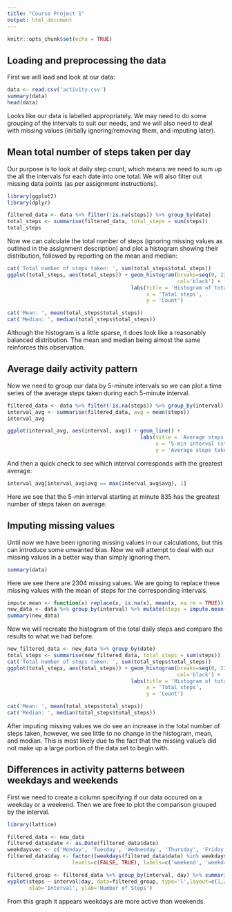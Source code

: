 ```yaml
---
title: "Course Project 1"
output: html_document
---
```


```r
knitr::opts_chunk$set(echo = TRUE)
```

## Loading and preprocessing the data

First we will load and look at our data:

```r
data <- read.csv('activity.csv')
summary(data)
head(data)
```

Looks like our data is labelled appropriately. We may need to do some grouping of the intervals to suit our needs, and we will also need to deal with missing values (initially ignoring/removing them, and imputing later).

## Mean total number of steps taken per day

Our purpose is to look at daily step count, which means we need to sum up the all the intervals for each date into one total. We will also filter out missing data points (as per assignment instructions).

```r
library(ggplot2)
library(dplyr)

filtered_data <- data %>% filter(!is.na(steps)) %>% group_by(date)
total_steps <- summarise(filtered_data, total_steps = sum(steps))
total_steps
```

Now we can calculate the total number of steps (ignoring missing values as outlined in the assignment description) and plot a histogram showing their distribution, followed by reporting on the mean and median:

```r
cat('Total number of steps taken: ', sum(total_steps$total_steps))
ggplot(total_steps, aes(total_steps)) + geom_histogram(breaks=seq(0, 22000, by =500),
                                                       col='black') +
                                        labs(title = 'Histogram of total daily steps',
                                             x = 'Total steps',
                                             y = 'Count')

cat('Mean: ', mean(total_steps$total_steps))
cat('Median: ', median(total_steps$total_steps))
```

Although the histogram is a little sparse, it does look like a reasonably balanced distribution. The mean and median being almost the same reinforces this observation.

## Average daily activity pattern

Now we need to group our data by 5-minute intervals so we can plot a time series of the average steps taken during each 5-minute interval.

```r
filtered_data <- data %>% filter(!is.na(steps)) %>% group_by(interval)
interval_avg <- summarise(filtered_data, avg = mean(steps))
interval_avg

ggplot(interval_avg, aes(interval, avg)) + geom_line() +
                                           labs(title = 'Average steps during each 5-min interval',
                                                x = '5-min interval (start)',
                                                y = 'Average steps taken')
```

And then a quick check to see which interval corresponds with the greatest average:

```r
interval_avg[interval_avg$avg == max(interval_avg$avg), 1]
```

Here we see that the 5-min interval starting at minute 835 has the greatest number of steps taken on average.

## Imputing missing values

Until now we have been ignoring missing values in our calculations, but this can introduce some unwanted bias. Now we will attempt to deal with our missing values in a better way than simply ignoring them.

```r
summary(data)
```

Here we see there are 2304 missing values. We are going to replace these missing values with the mean of steps for the corresponding intervals.

```r
impute.mean <- function(x) replace(x, is.na(x), mean(x, na.rm = TRUE))
new_data <- data %>% group_by(interval) %>% mutate(steps = impute.mean(steps))
summary(new_data)
```

Now we will recreate the histogram of the total daily steps and compare the results to what we had before.

```r
new_filtered_data <- new_data %>% group_by(date)
total_steps <- summarise(new_filtered_data, total_steps = sum(steps))
cat('Total number of steps taken: ', sum(total_steps$total_steps))
ggplot(total_steps, aes(total_steps)) + geom_histogram(breaks=seq(0, 22000, by =500),
                                                       col='black') +
                                        labs(title = 'Histogram of total daily steps',
                                             x = 'Total steps',
                                             y = 'Count')

cat('Mean: ', mean(total_steps$total_steps))
cat('Median: ', median(total_steps$total_steps))
```

After imputing missing values we do see an increase in the total number of steps taken, however, we see little to no change in the histogram, mean, and median. This is most likely due to the fact that the missing value's did not make up a large portion of the data set to begin with.

## Differences in activity patterns between weekdays and weekends

First we need to create a column specifying if our data occured on a weekday or a weekend. Then we are free to plot the comparison grouped by the interval.

```r
library(lattice)

filtered_data <- new_data
filtered_data$date <- as.Date(filtered_data$date)
weekdaysvec <- c('Monday', 'Tuesday', 'Wednesday', 'Thursday', 'Friday')
filtered_data$day <- factor((weekdays(filtered_data$date) %in% weekdaysvec),
                     levels=c(FALSE, TRUE), labels=c('weekend', 'weekday'))

filtered_group <- filtered_data %>% group_by(interval, day) %>% summarise(steps = sum(steps))
xyplot(steps ~ interval|day, data=filtered_group, type='l',layout=c(1,2),
       xlab='Interval', ylab='Number of Steps')
```

From this graph it appears weekdays are more active than weekends.
